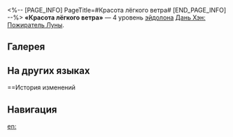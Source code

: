<%-- [PAGE_INFO]
PageTitle=#Красота лёгкого ветра#
[END_PAGE_INFO] --%>
{{Эйдолон Инфобокс
|Название         = Красота лёгкого ветра
|Изображение      = Эйдолон Красота лёгкого ветра.png
|Персонаж         = Дань Хэн Пожиратель Луны
|Уровень          = 4
|Длительность     = 
|Описание         = {{Доп эффект|Усиления}} статуса Громкий рёв длятся до конца следующего хода персонажа.
|Свойство1        = 
|Масштабирование1 = 
}}
'''«Красота лёгкого ветра»''' — 4 уровень [[эйдолон]]а [[Дань Хэн: Пожиратель Луны]].

==Галерея==
{{Галерея|position=left|captionalign=center
|Персонаж Дань Хэн Пожиратель Луны Эйдолон 4.png|Осколок Эйдолона
}}

==На других языках==
{{На других языках
|en   = Zephyr's Bliss
|zhs  = 嘲风
|zht  = 嘲風
|ja   = {{Rubi|嘲風|ちょうふう}}
|ko   = 조풍(嘲風)
|es   = Regocijo del céfiro
|fr   = Bénédiction du zéphyr
|ru   = Красота лёгкого ветра
|th   = Zephyr's Bliss
|vi   = Trào Phong
|de   = Ausfliegendes Drachenkind
|id   = Zephyr's Bliss
|pt   = Bênção Zefirina
}}

==История изменений
{{История изменений|3.5}}

==Навигация==
{{Навык Навбокс|Дань Хэн Пожиратель Луны}}

[[en:]]